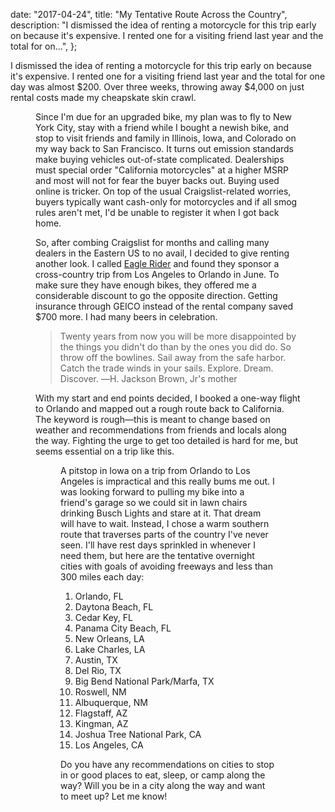 
  date: "2017-04-24",
  title: "My Tentative Route Across the Country",
  description:
    "I dismissed the idea of renting a motorcycle for this trip early on because it's expensive. I rented one for a visiting friend last year and the total for on...",
};


I dismissed the idea of renting a motorcycle for this trip early on because it's expensive. I rented one for a visiting friend last year and the total for one day was almost \$200. Over three weeks, throwing away \$4,000 on just rental costs made my cheapskate skin crawl.

<Figure
  caption="Indian Scout rental at the Cypress Tree Tunnel in Point Reyes, CA"
  src={scoutTreeTunnel}
/>

Since I'm due for an upgraded bike, my plan was to fly to New York City, stay with a friend while I bought a newish bike, and stop to visit friends and family in Illinois, Iowa, and Colorado on my way back to San Francisco. It turns out emission standards make buying vehicles out-of-state complicated. Dealerships must special order "California motorcycles" at a higher MSRP and most will not for fear the buyer backs out. Buying used online is tricker. On top of the usual Craigslist-related worries, buyers typically want cash-only for motorcycles and if all smog rules aren't met, I'd be unable to register it when I got back home.

So, after combing Craigslist for months and calling many dealers in the Eastern US to no avail, I decided to give renting another look. I called [Eagle Rider](https://www.eaglerider.com/motorcycle-club) and found they sponsor a cross-country trip from Los Angeles to Orlando in June. To make sure they have enough bikes, they offered me a considerable discount to go the opposite direction. Getting insurance through GEICO instead of the rental company saved \$700 more. I had many beers in celebration.

> Twenty years from now you will be more disappointed by the things you didn't do than by the ones you did do. So throw off the bowlines. Sail away from the safe harbor. Catch the trade winds in your sails. Explore. Dream. Discover. ―H. Jackson Brown, Jr's mother

With my start and end points decided, I booked a one-way flight to Orlando and mapped out a rough route back to California. The keyword is rough—this is meant to change based on weather and recommendations from friends and locals along the way. Fighting the urge to get too detailed is hard for me, but seems essential on a trip like this.

<Figure caption="3,589 miles. Easy." src={route} />

A pitstop in Iowa on a trip from Orlando to Los Angeles is impractical and this really bums me out. I was looking forward to pulling my bike into a friend's garage so we could sit in lawn chairs drinking Busch Lights and stare at it. That dream will have to wait. Instead, I chose a warm southern route that traverses parts of the country I've never seen. I'll have rest days sprinkled in whenever I need them, but here are the tentative overnight cities with goals of avoiding freeways and less than 300 miles each day:

1. Orlando, FL
1. Daytona Beach, FL
1. Cedar Key, FL
1. Panama City Beach, FL
1. New Orleans, LA
1. Lake Charles, LA
1. Austin, TX
1. Del Rio, TX
1. Big Bend National Park/Marfa, TX
1. Roswell, NM
1. Albuquerque, NM
1. Flagstaff, AZ
1. Kingman, AZ
1. Joshua Tree National Park, CA
1. Los Angeles, CA

Do you have any recommendations on cities to stop in or good places to eat, sleep, or camp along the way? Will you be in a city along the way and want to meet up? Let me know!
